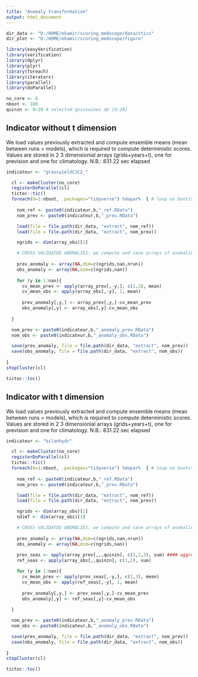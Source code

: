 ```yaml
---
title: "Anomaly transformation"
output: html_document
---
```


```r
dir_data <- "D:/HOME/ekamir/scoring_medscope/data/stics" 
dir_plot <- "D:/HOME/ekamir/scoring_medscope/figure" 

library(easyVerification)
library(verification)
library(dplyr)
library(plyr)
library(foreach)
library(iterators)
library(parallel)
library(doParallel)

no_core <- 6
nboot <- 100
quinzn <- 9:20 # selected quinzaines de [9;20]

```

## Indicator without t dimension

We load values previously extracted and compute ensemble means (mean between runs = models), which is required to compute deterministic scores. Values are stored in 2 3 dimensionial arrays (grids+years+t), one for prevision and one for climatology.
N.B.: 831.22 sec elapsed

```r

indicateur <- "grassyieldC1C2_"

  cl <- makeCluster(no_core)
  registerDoParallel(cl)
  tictoc::tic()
  foreach(b=1:nboot, .packages="tidyverse") %dopar%  { # loop on bootstrap samples
  
    nom_ref <- paste0(indicateur,b,"_ref.RData")
    nom_prev <- paste0(indicateur,b,"_prev.RData")

    load(file = file.path(dir_data, "extract", nom_ref))
    load(file = file.path(dir_data, "extract", nom_prev))

    ngrids <- dim(array_obs)[1]

    # CROSS VALIDATED ANOMALIES: we compute and save arrays of anomalies using cross validation scheme
    
    prev_anomaly <- array(NA,dim=c(ngrids,nan,nrun))
    obs_anomaly <- array(NA,dim=c(ngrids,nan))
    
    for (y in 1:nan){
      cv_mean_prev <- apply(array_prev[,-y,], c(1,3), mean)
      cv_mean_obs <- apply(array_obs[,-y], 1, mean)
  
      prev_anomaly[,y,] <- array_prev[,y,]-cv_mean_prev
      obs_anomaly[,y] <- array_obs[,y]-cv_mean_obs
    
  }

  nom_prev <- paste0(indicateur,b,"_anomaly_prev.RData")
  nom_obs <- paste0(indicateur,b,"_anomaly_obs.RData")

  save(prev_anomaly, file = file.path(dir_data, "extract", nom_prev))
  save(obs_anomaly, file = file.path(dir_data, "extract", nom_obs))
  
}
stopCluster(cl)

tictoc::toc() 

```
## Indicator with t dimension

We load values previously extracted and compute ensemble means (mean between runs = models), which is required to compute deterministic scores. Values are stored in 2 3 dimensionial arrays (grids+years+t), one for prevision and one for climatology.
N.B.: 831.22 sec elapsed

```r

indicateur <- "bilanhydr"

  cl <- makeCluster(no_core)
  registerDoParallel(cl)
  tictoc::tic()
  foreach(b=1:nboot, .packages="tidyverse") %dopar%  { # loop on bootstrap samples
  
    nom_ref <- paste0(indicateur,b,"_ref.RData")
    nom_prev <- paste0(indicateur,b,"_prev.RData")

    load(file = file.path(dir_data, "extract", nom_ref))
    load(file = file.path(dir_data, "extract", nom_prev))

    ngrids <- dim(array_obs)[1]
    ndimT <- dim(array_obs)[3]

    # CROSS VALIDATED ANOMALIES: we compute and save arrays of anomalies using cross validation scheme
    
    prev_anomaly <- array(NA,dim=c(ngrids,nan,nrun))
    obs_anomaly <- array(NA,dim=c(ngrids,nan))
    
    prev_seas <- apply(array_prev[,,,quinzn], c(1,2,3), sum) #### aggregation method to be changed!! - TIME PERIOD SELECTION!!!!
    ref_seas <- apply(array_obs[,,quinzn], c(1,2), sum)

    for (y in 1:nan){
      cv_mean_prev <- apply(prev_seas[,-y,], c(1,3), mean)
      cv_mean_obs <- apply(ref_seas[,-y], 1, mean)
  
      prev_anomaly[,y,] <- prev_seas[,y,]-cv_mean_prev
      obs_anomaly[,y] <- ref_seas[,y]-cv_mean_obs
    
  }

  nom_prev <- paste0(indicateur,b,"_anomaly_prev.RData")
  nom_obs <- paste0(indicateur,b,"_anomaly_obs.RData")

  save(prev_anomaly, file = file.path(dir_data, "extract", nom_prev))
  save(obs_anomaly, file = file.path(dir_data, "extract", nom_obs))
  
}
stopCluster(cl)

tictoc::toc() 

```
